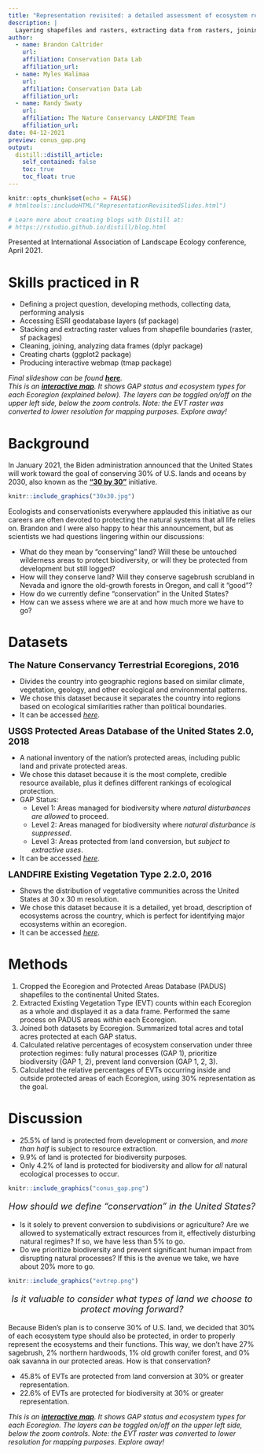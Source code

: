 ```yaml
---
title: "Representation revisited: a detailed assessment of ecosystem representation in the protected areas of the United States"
description: | 
  Layering shapefiles and rasters, extracting data from rasters, joining data frames, creating webmaps
author:
  - name: Brandon Caltrider
    url: 
    affiliation: Conservation Data Lab
    affiliation_url: 
  - name: Myles Walimaa
    url:
    affiliation: Conservation Data Lab
    affiliation_url: 
  - name: Randy Swaty
    url: 
    affiliation: The Nature Conservancy LANDFIRE Team
    affiliation_url:  
date: 04-12-2021
preview: conus_gap.png
output:
  distill::distill_article:
    self_contained: false
    toc: true
    toc_float: true
---
```


```r
knitr::opts_chunk$set(echo = FALSE)
# htmltools::includeHTML("RepresentationRevisitedSlides.html")

# Learn more about creating blogs with Distill at:
# https://rstudio.github.io/distill/blog.html

```

Presented at International Association of Landscape Ecology conference, April 2021.  
  
# Skills practiced in R  
  
* Defining a project question, developing methods, collecting data, performing analysis  
* Accessing ESRI geodatabase layers (sf package)  
* Stacking and extracting raster values from shapefile boundaries (raster, sf packages)  
* Cleaning, joining, analyzing data frames (dplyr package)  
* Creating charts (ggplot2 package)  
* Producing interactive webmap (tmap package)  
  
*Final slideshow can be found **[here](RepresentationRevisitedSlides.html)**.*  
*This is an **[interactive map](c3.html)**. It shows GAP status and ecosystem types for each Ecoregion (explained below). The layers can be toggled on/off on the upper left side, below the zoom controls. Note: the EVT raster was converted to lower resolution for mapping purposes. Explore away!*  
  
# Background  
In January 2021, the Biden administration announced that the United States will work toward the goal of conserving 30% of U.S. lands and oceans by 2030, also known as the **["30 by 30"](https://www.whitehouse.gov/briefing-room/statements-releases/2021/01/27/fact-sheet-president-biden-takes-executive-actions-to-tackle-the-climate-crisis-at-home-and-abroad-create-jobs-and-restore-scientific-integrity-across-federal-government/)** initiative.  

```r
knitr::include_graphics("30x30.jpg")


```
Ecologists and conservationists everywhere applauded this initiative as our careers are often devoted to protecting the natural systems that all life relies on. Brandon and I were also happy to hear this announcement, but as scientists we had questions lingering within our discussions:  
  
* What do they mean by "conserving" land? Will these be untouched wilderness areas to protect biodiversity, or will they be protected from development but still logged?  
* How will they conserve land? Will they conserve sagebrush scrubland in Nevada and ignore the old-growth forests in Oregon, and call it "good"?  
* How do we currently define "conservation" in the United States?  
* How can we assess where we are at and how much more we have to go?
  
# Datasets  
  
<font size="4">**The Nature Conservancy Terrestrial Ecoregions, 2016**</font>  
  
* Divides the country into geographic regions based on similar climate, vegetation, geology, and other ecological and environmental patterns.  
* We chose this dataset because it separates the country into regions based on ecological similarities rather than political boundaries.  
* It can be accessed *[here](https://geospatial.tnc.org/datasets/b1636d640ede4d6ca8f5e369f2dc368b/about)*.  
  

<font size="4">**USGS Protected Areas Database of the United States 2.0, 2018**</font>  
  
* A national inventory of the nation's protected areas, including public land and private protected areas.  
* We chose this dataset because it is the most complete, credible resource available, plus it defines different rankings of ecological protection.  
* GAP Status:
  + Level 1: Areas managed for biodiversity where *natural disturbances are allowed* to proceed.  
  + Level 2: Areas managed for biodiversity where *natural disturbance is suppressed*.  
  + Level 3: Areas protected from land conversion, but *subject to extractive uses*.  
* It can be accessed *[here](https://www.sciencebase.gov/catalog/item/5b030c7ae4b0da30c1c1d6de)*.  
  

<font size="4">**LANDFIRE Existing Vegetation Type 2.2.0, 2016**</font>  
  
* Shows the distribution of vegetative communities across the United States at 30 x 30 m resolution.  
* We chose this dataset because it is a detailed, yet broad, description of ecosystems across the country, which is perfect for identifying major ecosystems within an ecoregion.  
* It can be accessed *[here](https://landfire.gov/version_download.php)*.  
  
# Methods  
  
1. Cropped the Ecoregion and Protected Areas Database (PADUS) shapefiles to the continental United States.  
2. Extracted Existing Vegetation Type (EVT) counts within each Ecoregion as a whole and displayed it as a data frame. Performed the same process on PADUS areas *within* each Ecoregion.  
3. Joined both datasets by Ecoregion. Summarized total acres and total acres protected at each GAP status.
4. Calculated relative percentages of ecosystem conservation under three protection regimes: fully natural processes (GAP 1), prioritize biodiversity (GAP 1, 2), prevent land conversion (GAP 1, 2, 3).  
5. Calculated the relative percentages of EVTs occurring inside and outside protected areas of each Ecoregion, using 30% representation as the goal.


# Discussion  
  
* 25.5% of land is protected from development or conversion, and *more than half* is subject to resource extraction.  
* 9.9% of land is protected for biodiversity purposes.  
* Only 4.2% of land is protected for biodiversity and allow for *all* natural ecological processes to occur.  

```r
knitr::include_graphics("conus_gap.png")


```
  
<font size="4"><p style="text-align: center;">*How should we define "conservation" in the United States?*</p></font>  
  
* Is it solely to prevent conversion to subdivisions or agriculture? Are we allowed to systematically extract resources from it, effectively disturbing natural regimes? If so, we have less than 5% to go.  
* Do we prioritize biodiversity and prevent significant human impact from disrupting natural processes? If this is the avenue we take, we have about 20% more to go.  
  
```r
knitr::include_graphics("evtrep.png")


```

<font size="4"><p style="text-align: center;">*Is it valuable to consider what types of land we choose to protect moving forward?*</p></font>  

Because Biden's plan is to conserve 30% of U.S. land, we decided that 30% of each ecosystem type should also be protected, in order to properly represent the ecosystems and their functions. This way, we don't have 27% sagebrush, 2% northern hardwoods, 1% old growth conifer forest, and 0% oak savanna in our protected areas. How is that conservation?  
  
* 45.8% of EVTs are protected from land conversion at 30% or greater representation.  
* 22.6% of EVTs are protected for biodiversity at 30% or greater representation.  

  
*This is an **[interactive map](c3.html)**. It shows GAP status and ecosystem types for each Ecoregion. The layers can be toggled on/off on the upper left side, below the zoom controls. Note: the EVT raster was converted to lower resolution for mapping purposes. Explore away!*  
